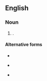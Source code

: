 ==English==

===Noun===
{{head|en|noun plural form}}

# {{plural of|syllabub|lang=en}}.

====Alternative forms====
* {{l|en|sillabubs}}
* {{l|en|sillibubs}} {{qualifier|obsolete}}
* {{l|en|sullabubs}}